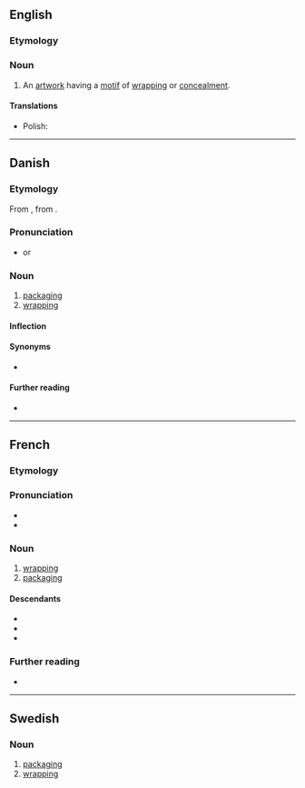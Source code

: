 ==English==

===Etymology===
{{bor|en|fr|emballage||wrapping, packaging}}

===Noun===
{{en-noun}}

# {{lb|en|art}} An [[artwork]] having a [[motif]] of [[wrap]]ping or [[concealment]].

====Translations====
{{trans-top}}
{{trans-mid}}
* Polish: {{t|pl|ambalaż|m}}
{{trans-bottom}}

----

==Danish==

===Etymology===
From {{suffix|da|emballere|age|gloss1=to pack, wrap up}}, from {{der|da|fr|emballage}}.

===Pronunciation===
* {{IPA|da|/ambalaːsjə/|[ɑmb̥aˈlæːɕə]}} or {{IPA|da|/ɛmbalaːsjə/|[ɛmb̥aˈlæːɕə]}}

===Noun===
{{da-noun|n|r}}

# [[packaging]] {{gloss|the materials used to pack something}}
# [[wrapping]] {{gloss|the material in which something is wrapped}}

====Inflection====
{{da-noun-infl|n|r}}

====Synonyms====
* {{l|da|emballering}}

====Further reading====
* {{pedialite|lang=da}}

----

==French==

===Etymology===
{{af|fr|emballer|-age}}

===Pronunciation===
* {{fr-IPA}}
* {{audio|fr|LL-Q150 (fra)-Lepticed7-emballage.wav|Audio}}

===Noun===
{{fr-noun|m}}

# [[wrapping]] {{gloss|action of wrapping something up}}
# [[packaging]] {{gloss|materials used for wrapping}}

====Descendants====
* {{desc|en|emballage|bor=1}}
* {{desc|el|αμπαλάζ|bor=1}}
* {{desc|tr|ambalaj|bor=1}}

===Further reading===
* {{R:TLFi}}

----

==Swedish==

===Noun===
{{sv-noun|n|}}

# [[packaging]] {{gloss|the materials used to pack something}}
# [[wrapping]] {{gloss|the material in which something is wrapped}}